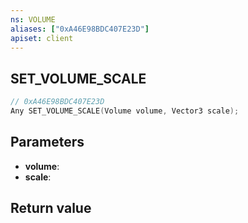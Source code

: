 ```yaml
---
ns: VOLUME
aliases: ["0xA46E98BDC407E23D"]
apiset: client
---
```

## SET_VOLUME_SCALE

```c
// 0xA46E98BDC407E23D
Any SET_VOLUME_SCALE(Volume volume, Vector3 scale);
```


## Parameters
* **volume**:
* **scale**:

## Return value